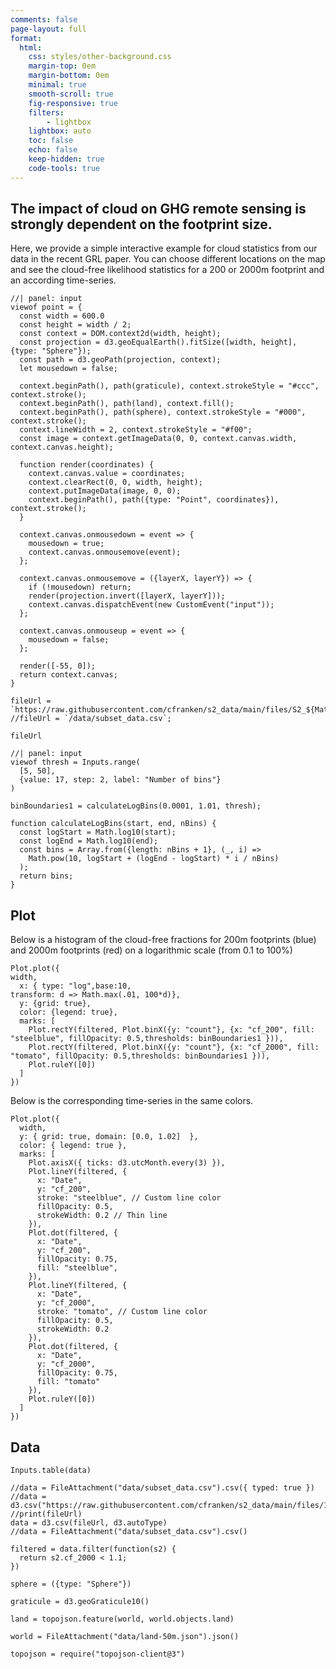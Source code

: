 ```yaml
---
comments: false
page-layout: full
format:
  html:
    css: styles/other-background.css  
    margin-top: 0em
    margin-bottom: 0em
    minimal: true
    smooth-scroll: true
    fig-responsive: true
    filters:
        - lightbox
    lightbox: auto
    toc: false
    echo: false
    keep-hidden: true
    code-tools: true
---
```


## The impact of cloud on GHG remote sensing is strongly dependent on the footprint size. 

Here, we provide a simple interactive example for cloud statistics from our data in the recent GRL paper. You can choose different locations on the map and see the cloud-free likelihood statistics for a 200 or 2000m footprint and an according time-series.


```ojs
//| panel: input
viewof point = {
  const width = 600.0
  const height = width / 2;
  const context = DOM.context2d(width, height);
  const projection = d3.geoEqualEarth().fitSize([width, height], {type: "Sphere"});
  const path = d3.geoPath(projection, context);
  let mousedown = false;

  context.beginPath(), path(graticule), context.strokeStyle = "#ccc", context.stroke();
  context.beginPath(), path(land), context.fill();
  context.beginPath(), path(sphere), context.strokeStyle = "#000", context.stroke();
  context.lineWidth = 2, context.strokeStyle = "#f00";
  const image = context.getImageData(0, 0, context.canvas.width, context.canvas.height);

  function render(coordinates) {
    context.canvas.value = coordinates;
    context.clearRect(0, 0, width, height);
    context.putImageData(image, 0, 0);
    context.beginPath(), path({type: "Point", coordinates}), context.stroke();
  }

  context.canvas.onmousedown = event => {
    mousedown = true;
    context.canvas.onmousemove(event);
  };

  context.canvas.onmousemove = ({layerX, layerY}) => {
    if (!mousedown) return;
    render(projection.invert([layerX, layerY]));
    context.canvas.dispatchEvent(new CustomEvent("input"));
  };

  context.canvas.onmouseup = event => {
    mousedown = false;
  };

  render([-55, 0]);
  return context.canvas;
}
```

```ojs
fileUrl = `https://raw.githubusercontent.com/cfranken/s2_data/main/files/S2_${Math.round(point[1])}.0_${Math.round(point[0])}.0.csv`;
//fileUrl = `/data/subset_data.csv`;
```

```ojs
fileUrl
```

```ojs
//| panel: input
viewof thresh = Inputs.range(
  [5, 50], 
  {value: 17, step: 2, label: "Number of bins"}
)
```



```ojs
binBoundaries1 = calculateLogBins(0.0001, 1.01, thresh);
```

```ojs
function calculateLogBins(start, end, nBins) {
  const logStart = Math.log10(start);
  const logEnd = Math.log10(end);
  const bins = Array.from({length: nBins + 1}, (_, i) => 
    Math.pow(10, logStart + (logEnd - logStart) * i / nBins)
  );
  return bins;
}
```


::: {.panel-tabset}

## Plot

Below is a histogram of the cloud-free fractions for 200m footprints (blue) and 2000m footprints (red) on a logarithmic scale (from 0.1 to 100%)

```ojs
Plot.plot({
width,
  x: { type: "log",base:10,
transform: d => Math.max(.01, 100*d)}, 
  y: {grid: true},
  color: {legend: true},
  marks: [
    Plot.rectY(filtered, Plot.binX({y: "count"}, {x: "cf_200", fill: "steelblue", fillOpacity: 0.5,thresholds: binBoundaries1 })),
    Plot.rectY(filtered, Plot.binX({y: "count"}, {x: "cf_2000", fill: "tomato", fillOpacity: 0.5,thresholds: binBoundaries1 })),
    Plot.ruleY([0])
  ]
})
```

Below is the corresponding time-series in the same colors.
```ojs
Plot.plot({
  width,  
  y: { grid: true, domain: [0.0, 1.02]  },
  color: { legend: true },
  marks: [
    Plot.axisX({ ticks: d3.utcMonth.every(3) }),
    Plot.lineY(filtered, { 
      x: "Date", 
      y: "cf_200",
      stroke: "steelblue", // Custom line color
      fillOpacity: 0.5,
      strokeWidth: 0.2 // Thin line
    }),
    Plot.dot(filtered, {
      x: "Date",
      y: "cf_200",
      fillOpacity: 0.75,
      fill: "steelblue",
    }),
    Plot.lineY(filtered, { 
      x: "Date", 
      y: "cf_2000",
      stroke: "tomato", // Custom line color
      fillOpacity: 0.5,
      strokeWidth: 0.2
    }),
    Plot.dot(filtered, {
      x: "Date",
      y: "cf_2000",
      fillOpacity: 0.75,
      fill: "tomato"
    }),
    Plot.ruleY([0])
  ]
})
```

## Data

```ojs
Inputs.table(data)
```



:::

```ojs
//data = FileAttachment("data/subset_data.csv").csv({ typed: true })
//data = d3.csv("https://raw.githubusercontent.com/cfranken/s2_data/main/files/1.0_-55.0.csv")
//print(fileUrl)
data = d3.csv(fileUrl, d3.autoType)
//data = FileAttachment("data/subset_data.csv").csv()
```

```ojs
filtered = data.filter(function(s2) {
  return s2.cf_2000 < 1.1;
})
```

```ojs
sphere = ({type: "Sphere"})
```

```ojs
graticule = d3.geoGraticule10()
```

```ojs
land = topojson.feature(world, world.objects.land)
```

```ojs
world = FileAttachment("data/land-50m.json").json()
```

```ojs
topojson = require("topojson-client@3")
```